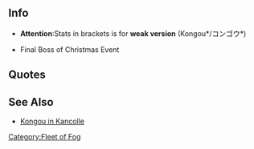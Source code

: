 ==Info==
* '''Attention''':Stats in brackets is for '''weak version''' (Kongou*/コンゴウ*)
{{shipinfo
| name=Kongou
| fog = true
| japanesename=コンゴウ
| id=
| image=[[File:Fog_Enemy_Kongou_01.png|248px]]
| color=red
| type=Battleship
| class=Kongou
| hp=142
| firepower=280 (180)
| armor=150 (120)
| torpedo=0
| evasion=50 (40)
| AA=70 (60)
| aircraft=0
| speed=High
| LOS=90
| ASW=0
| range=V.Long
| luck=15
| slot=4
| time=not buildable
| slot1=-Unequipped- 
| slot2=-Unequipped- 
| slot3=-Unequipped- 
| slot4=-Unequipped-
}}
*Final Boss of Christmas Event

==Quotes==
{{Abyssquote
| 開幕前=大戦艦コンゴウだ。<br>貴様らに兵器の誇りを思い出させてやる。
| EN1=
| Note1=
| 砲撃=メンタルモデルと艦娘の違いを教えてやる。沈め！
面倒くさい。蹴散らしていくぞ。
| EN0=
| Note0=
| 被弾=くっ、その程度の命中弾でいい気になるな。
なにっ！？私のクラインフィールドを破っただとっ！？
| EN2=
| Note2=
| 昼戦終了時=これが敗北か…。また帰るのだな、あの、たった一人の深淵に…。
| EN3=
| Note3=
|Clip1 = {{Audio|file=Kongou(fog)Intro.ogg}}|Clip0 = {{Audio|file=Kongou(fog)Attack1.ogg}}<br/>{{Audio|file=Kongou(fog)Attack2.ogg}}|Clip2 = {{Audio|file=Kongou(fog)Damaged1.ogg}}<br/>{{Audio|file=Kongou(fog)Damaged2.ogg}}|Clip3 = {{Audio|file=Kongou(fog)Sunk.ogg}}}}

==See Also==
*[[Kongou|Kongou in Kancolle]]
{{Fogfleetshiplist}}
[[Category:Fleet of Fog]]